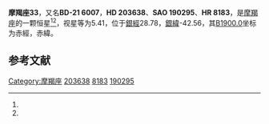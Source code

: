 {{Starbox begin
| name = 摩羯座33
}}
{{Starbox observe
| epoch = [[J2000.0|J2000.0]]
| constell = [[摩羯座|摩羯座]]<ref name=SIMBAD>{{cite web
 | url=http://simbad.u-strasbg.fr/simbad/sim-id?Ident=HR+8183
 | title =Pulsating variable Star
 | publisher=Centre de Données astronomiques de Strasbourg
 | work=SIMBAD
 | accessdate=2012-07-13}}</ref><ref name=DATA>{{cite web
 | url=http://vizier.u-strasbg.fr/viz-bin/VizieR-5?-out.add=.&-source=5050&-corr=PK=HR&-out.max=9999&HR=8183
 | title =VizieR Detailed Page
 | accessdate=2012-07-13}}</ref>
| 星官 = 
| ra = {{RA|21|24|9.6}}<ref name=SIMBAD /><ref name=DATA />
| dec = {{DEC|-20|51|7}}<ref name=SIMBAD /><ref name=DATA />
| appmag_v = 5.41<ref name=SIMBAD /><ref name=DATA />
}}
{{Starbox character
| class = K0III<ref name=SIMBAD /><ref name=DATA />
| b-v = 1.16<ref name=SIMBAD /><ref name=DATA />
| u-b = 1.1<ref name=SIMBAD /><ref name=DATA />
| r-i = 0.41E<ref name=SIMBAD /><ref name=DATA />
| variable = 
}}
{{Starbox astrometry
| radial_v = 1.1
| prop_mo_ra = 22
| parallax = 0.021
| p_error = 
}}
{{Starbox catalog
| names =BD-21 6007，[[SAO星表|SAO]] 190295，[[HD星表|HD]] 203638，[[HR星表|HR]] 8183}}
{{Starbox reference |Simbad=HR+8183}}
{{Starbox end}}

'''摩羯座33'''，又名'''BD-21 6007'''，'''HD 203638'''、'''SAO 190295'''、'''HR 8183'''，是[[摩羯座|摩羯座]]的一颗恒星<ref name=SIMBAD /><ref name=DATA />，视星等为5.41，位于[[銀道座標系|銀經]]28.78，[[銀道座標系|銀緯]]-42.56，其[[B1900.0|B1900.0]]坐标为赤經{{RA|21|18|29.4}}，赤緯{{DEC|-21|-42.56|37}}。

== 参考文献 ==
{{reflist}}

{{star-stub}}

{{摩羯座恒星}}
[[Category:摩羯座|Category:摩羯座]]
[[Category:HD和HDE天體|203638]]
[[Category:HR天體|8183]]
[[Category:SAO天體|190295]]